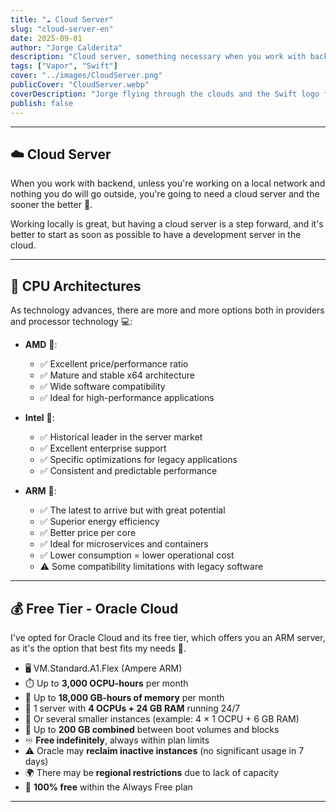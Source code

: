 ```yaml
---
title: "☁️ Cloud Server"
slug: "cloud-server-en"
date: 2025-09-01
author: "Jorge Calderita"
description: "Cloud server, something necessary when you work with backend. Discover the best free options and why you need one."
tags: ["Vapor", "Swift"]
cover: "../images/CloudServer.png"
publicCover: "CloudServer.webp"
coverDescription: "Jorge flying through the clouds and the Swift logo flying alongside, in the speech bubble it says Cloud Server"
publish: false
---
```

---

## ☁️ Cloud Server

When you work with backend, unless you're working on a local network and nothing you do will go outside, you're going to need a cloud server and the sooner the better 🚀.

Working locally is great, but having a cloud server is a step forward, and it's better to start as soon as possible to have a development server in the cloud.

---

## 🔧 CPU Architectures

As technology advances, there are more and more options both in providers and processor technology 💻:

* **AMD** 🔴: 
  - ✅ Excellent price/performance ratio
  - ✅ Mature and stable x64 architecture
  - ✅ Wide software compatibility
  - ✅ Ideal for high-performance applications

* **Intel** 🔵: 
  - ✅ Historical leader in the server market
  - ✅ Excellent enterprise support
  - ✅ Specific optimizations for legacy applications
  - ✅ Consistent and predictable performance

* **ARM** 🍃: 
  - ✅ The latest to arrive but with great potential
  - ✅ Superior energy efficiency
  - ✅ Better price per core
  - ✅ Ideal for microservices and containers
  - ✅ Lower consumption = lower operational cost
  - ⚠️ Some compatibility limitations with legacy software

---

## 💰 Free Tier - Oracle Cloud

I've opted for Oracle Cloud and its free tier, which offers you an ARM server, as it's the option that best fits my needs 🎯.

* 🖥️ VM.Standard.A1.Flex (Ampere ARM)
* ⏱️ Up to **3,000 OCPU-hours** per month
* 🧠 Up to **18,000 GB-hours of memory** per month
* 🚀 1 server with **4 OCPUs + 24 GB RAM** running 24/7
* 🔄 Or several smaller instances (example: 4 × 1 OCPU + 6 GB RAM)
* 💾 Up to **200 GB combined** between boot volumes and blocks
* ♾️ **Free indefinitely**, always within plan limits
* ⚠️ Oracle may **reclaim inactive instances** (no significant usage in 7 days)
* 🌍 There may be **regional restrictions** due to lack of capacity
* 💸 **100% free** within the Always Free plan

---